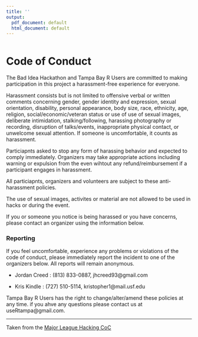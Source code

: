 ```yaml
---
title: ''
output:
  pdf_document: default
  html_document: default
---
```


<div style="margin-bottom:50px;">
</div>

\begin{center}
\includegraphics[width=30mm]{../logos/boom.png}
\end{center}

\center 

# Code of Conduct

<!-- <center> <h1>Code of Conduct</h1> </center> -->

The Bad Idea Hackathon and Tampa Bay R Users  are committed to making participation in this project a harassment-free experience for everyone.

Harassment consists but is not limited to offensive verbal or written comments concerning gender, gender identity and expression, sexual orientation, disability, personal appearance, body size, race, ethnicity, age, religion, social/economic/veteran status or use of use of sexual images, deliberate intimidation, stalking/following, harassing photography or recording, disruption of talks/events, inappropriate physical contact, or unwelcome sexual attention. If someone is uncomfortable, it counts as harassment. 

Particiapnts asked to stop any form of harassing behavior and expected to comply immediately. Organizers may take appropriate actions including warning or expulsion from the even wihtout any refund/reimbursement if a participant engages in harassment. 

All particiapnts, organizers and volunteers are subject to these anti-harassment policies. 

The use of sexual images, activites or material are not allowed to be used in hacks or during the event. 

If you or someone you notice is being harassed or you have concerns, please contact an organizer using the information below. 

### Reporting 

If you feel uncomfortable, experience any problems or violations of the code of conduct, please immediately report the incident to one of the organizers below. All reports will remain anonymous. 

* Jordan Creed : (813) 833-0887, jhcreed93@gmail.com

* Kris Kindle : (727) 510-5114, kristopher1@mail.usf.edu

Tampa Bay R Users has the right to change/alter/amend these policies at any time. if you ahve any questions please contact us at useRtampa@gmail.com.

---

Taken from the [Major League Hacking CoC](https://static.mlh.io/docs/mlh-code-of-conduct.pdf)

